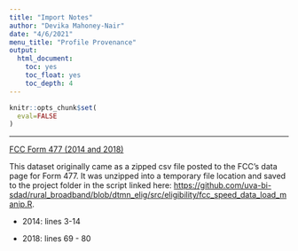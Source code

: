 ```yaml
---
title: "Import Notes"
author: "Devika Mahoney-Nair"
date: "4/6/2021"
menu_title: "Profile Provenance"
output: 
  html_document:
    toc: yes
    toc_float: yes
    toc_depth: 4
---
```


```r
knitr::opts_chunk$set(
  eval=FALSE
)
```

------------------------------------------------------------------------

[FCC Form 477 (2014 and 2018)]{.ul}

This dataset originally came as a zipped csv file posted to the FCC's data page for Form 477. It was unzipped into a temporary file location and saved to the project folder in the script linked here: <https://github.com/uva-bi-sdad/rural_broadband/blob/dtmn_elig/src/eligibility/fcc_speed_data_load_manip.R>.

-   2014: lines 3-14

-   2018: lines 69 - 80
